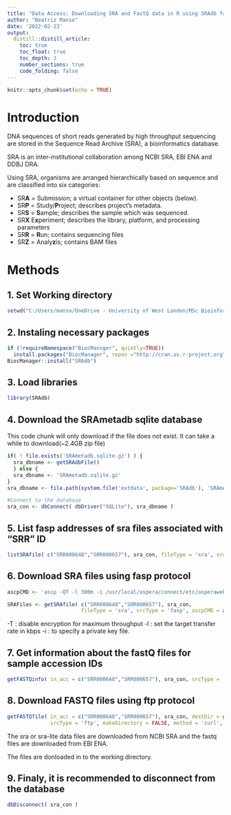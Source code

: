---
title: "Data Access: Downloading SRA and FastQ data in R using SRAdb fasp/ftp protocols"
author: "Beatriz Manso"
date: '2022-02-23'
output: 
  distill::distill_article:
    toc: true
    toc_float: true
    toc_depth: 3
    number_sections: true
    code_folding: false
---

```{r setup, include=FALSE}
knitr::opts_chunk$set(echo = TRUE)
```

# Introduction

DNA sequences of short reads generated by high throughput sequencing are stored in the Sequence Read Archive (SRA), a bioinformatics database.

SRA is an inter-institutional collaboration among NCBI SRA, EBI ENA and DDBJ DRA.

Using SRA, organisms are arranged hierarchically based on sequence and are classified into six categories:

-   SR**A** = Submission; a virtual container for other objects (below).
-   SR**P** = Study/**P**roject; describes project's metadata.
-   SR**S** = **S**ample; describes the sample which was sequenced.
-   SR**X** E**x**periment; describes the library, platform, and processing parameters
-   SR**R** = **R**un; contains sequencing files
-   SR**Z** = Analy**z**is; contains BAM files


# Methods

## 1. Set Working directory

```{r}
setwd("C:/Users/manso/OneDrive - University of West London/MSc Bioinformatics - UWL/7.MSc Bioinformatics Project/W2 - Sample size and power analysis/practical")
```


## 2. Instaling necessary packages

```{r}
if (!requireNamespace("BiocMansger", quietly=TRUE))
  install.packages("BiocManager", repos ="http://cran.us.r-project.org")
BiocManager::install("SRAdb")

```


## 3. Load libraries

```{r}
library(SRAdb)
```


## 4. Download the SRAmetadb sqlite database

This code chunk will only download if the file does not exist. It can take a while to download(~2.4GB zip file)

```{r}
if( ! file.exists('SRAmetadb.sqlite.gz') ) {
  sra_dbname <- getSRAdbFile()
  } else { 
  sra_dbname <- 'SRAmetadb.sqlite.gz'
}
sra_dbname <- file.path(system.file('extdata', package='SRAdb'), 'SRAmetadb_demo.sqlite')

#Connect to the database
sra_con <- dbConnect( dbDriver("SQLite"), sra_dbname )
```


## 5. List fasp addresses of sra files associated with "SRR" ID

```{r}
listSRAfile( c("SRR000648","SRR000657"), sra_con, fileType = 'sra', srcType='fasp')
```


## 6. Download SRA files using fasp protocol

```{r}
ascpCMD <- 'ascp -QT -l 300m -i /usr/local/aspera/connect/etc/asperaweb_id_dsa.putty'

SRAFiles <- getSRAfile( c("SRR000648","SRR000657"), sra_con, 
                        fileType = 'sra', srcType = 'fasp', ascpCMD = ascpCMD )
```

-T : disable encryption for maximum throughput -l : set the target transfer rate in kbps -i : to specify a private key file.


## 7. Get information about the fastQ files for sample accession IDs

```{r}
getFASTQinfo( in_acc = c("SRR000648","SRR000657"), sra_con, srcType = 'fasp' )

```


## 8. Download FASTQ files using ftp protocol

```{r}
getFASTQfile( in_acc = c("SRR000648","SRR000657"), sra_con, destDir = getwd(),
              srcType = 'ftp', makeDirectory = FALSE, method = 'curl', ascpCMD = NULL)
```

The sra or sra-lite data files are downloaded from NCBI SRA and the fastq files are downloaded from EBI ENA.

The files are donloaded in to the working directory.


## 9. Finaly, it is recommended to disconnect from the database

```{r}
dbDisconnect( sra_con )
```
